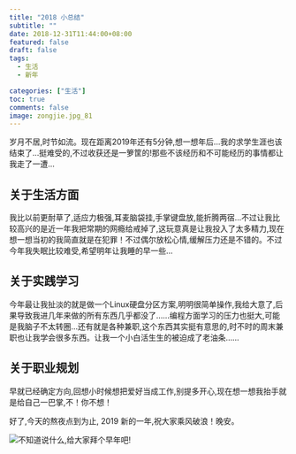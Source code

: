 ```yaml
---
title: "2018 小总结"
subtitle: ""
date: 2018-12-31T11:44:00+08:00
featured: false
draft: false
tags:
  - 生活
  - 新年

categories: ["生活"]
toc: true
comments: false
image: zongjie.jpg_81
---
```


岁月不居,时节如流。现在距离2019年还有5分钟,想一想年后...我的求学生涯也该结束了...挺难受的,不过收获还是一箩筐的!那些不该经历和不可能经历的事情都让我走了一遭...  

## 关于生活方面
我比以前更耐草了,适应力极强,耳麦脑袋挂,手掌键盘放,能折腾两宿...不过让我比较高兴的是近一年我把常期的网瘾给戒掉了,这玩意真是让我投入了太多精力,现在想一想当初的我简直就是在犯罪！不过偶尔放松心情,缓解压力还是不错的。不过今年我失眠比较难受,希望明年让我睡的早一些...  

## 关于实践学习
今年最让我扯淡的就是做一个Linux硬盘分区方案,明明很简单操作,我给大意了,后果导致我进几年来做的所有东西几乎都没了……编程方面学习的压力也挺大,可能是我脑子不太转圈...还有就是各种兼职,这个东西其实挺有意思的,时不时的周末兼职也让我学会很多东西。让我一个小白活生生的被迫成了老油条……  

## 关于职业规划
早就已经确定方向,回想小时候想把爱好当成工作,别提多开心,现在想一想我抬手就是给自己一巴掌,不！你不想！  

好了,今天的熬夜点到为止, 2019 新的一年,祝大家乘风破浪！晚安。

<Img src="bainian.png" alt="不知道说什么,给大家拜个早年吧!" />